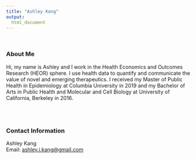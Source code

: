 ```yaml
---
title: "Ashley Kang"
output: 
  html_document
---
```

<br>

### About Me
Hi, my name is Ashley and I work in the Health Economics and Outcomes Research (HEOR) sphere. I use health data to quantify and communicate the value of novel and emerging therapeutics. I received my Master of Public Health in Epidemiology at Columbia University in 2019 and my Bachelor of Arts in Public Health and Molecular and Cell Biology at University of California, Berkeley in 2016. 

<br>
<br>

### Contact Information
Ashley Kang
<br>
Email: <ashley.i.kang@gmail.com>

